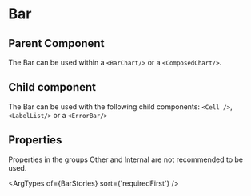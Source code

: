 
# Bar

## Parent Component

The Bar can be used within a `<BarChart/>` or a `<ComposedChart/>`.

## Child component

The Bar can be used with the following child components: `<Cell />`, `<LabelList/>` or a `<ErrorBar/>`

## Properties

Properties in the groups Other and Internal are not recommended to be used.

<ArgTypes of={BarStories} sort={'requiredFirst'} />
